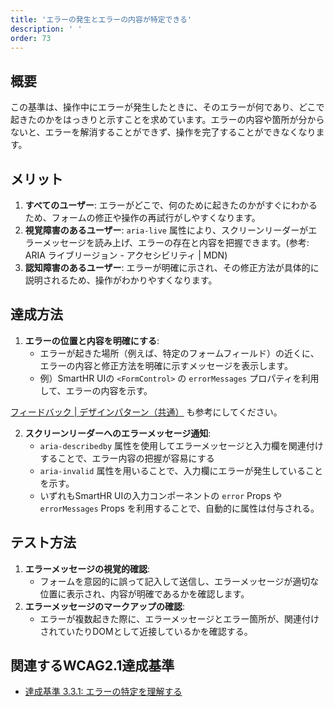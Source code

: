 ```yaml
---
title: 'エラーの発生とエラーの内容が特定できる'
description: ' '
order: 73
---
```


## 概要
この基準は、操作中にエラーが発生したときに、そのエラーが何であり、どこで起きたのかをはっきりと示すことを求めています。エラーの内容や箇所が分からないと、エラーを解消することができず、操作を完了することができなくなります。

## メリット
1. **すべてのユーザー**: エラーがどこで、何のために起きたのかがすぐにわかるため、フォームの修正や操作の再試行がしやすくなります。
2. **視覚障害のあるユーザー**: `aria-live` 属性により、スクリーンリーダーがエラーメッセージを読み上げ、エラーの存在と内容を把握できます。(参考: ARIA ライブリージョン - アクセシビリティ | MDN)
3. **認知障害のあるユーザー**: エラーが明確に示され、その修正方法が具体的に説明されるため、操作がわかりやすくなります。

## 達成方法
1. **エラーの位置と内容を明確にする**:
    - エラーが起きた場所（例えば、特定のフォームフィールド）の近くに、エラーの内容と修正方法を明確に示すメッセージを表示します。
    - 例）SmartHR UIの `<FormControl>` の `errorMessages` プロパティを利用して、エラーの内容を示す。
    
[フィードバック | デザインパターン（共通）](https://deploy-preview-1213--smarthr-design-system.netlify.app/products/design-patterns/feedback/) も参考にしてください。

2. **スクリーンリーダーへのエラーメッセージ通知**:
    - `aria-describedby` 属性を使用してエラーメッセージと入力欄を関連付けすることで、エラー内容の把握が容易にする
    - `aria-invalid` 属性を用いることで、入力欄にエラーが発生していることを示す。
    - いずれもSmartHR UIの入力コンポーネントの `error` Props や `errorMessages` Props を利用することで、自動的に属性は付与される。


## テスト方法
1. **エラーメッセージの視覚的確認**:
    - フォームを意図的に誤って記入して送信し、エラーメッセージが適切な位置に表示され、内容が明確であるかを確認します。
2. **エラーメッセージのマークアップの確認**:
    - エラーが複数起きた際に、エラーメッセージとエラー箇所が、関連付けされていたりDOMとして近接しているかを確認する。

## 関連するWCAG2.1達成基準
- [達成基準 3.3.1: エラーの特定を理解する](https://waic.jp/translations/WCAG21/Understanding/error-identification)
